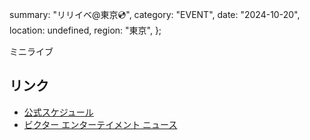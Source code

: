   summary: "リリイベ@東京💿",
  category: "EVENT",
  date: "2024-10-20",
  location: undefined,
  region: "東京",
};

ミニライブ

## リンク

- [公式スケジュール](https://takanenonadeshiko.jp/events/event/2ndシングル「タイトル未定」リリースイベント/)
- [ビクター エンターテイメント ニュース](https://www.jvcmusic.co.jp/-/News/A028511/16.html)